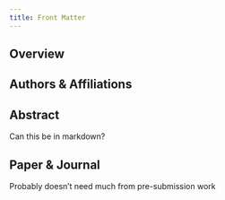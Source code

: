 ```yaml
---
title: Front Matter
---
```


## Overview

## Authors & Affiliations

## Abstract

Can this be in markdown?

## Paper & Journal

Probably doesn't need much from pre-submission work

## 
